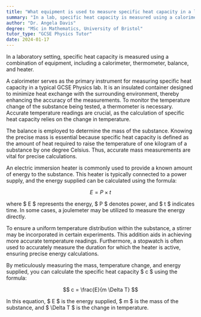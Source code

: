 ```yaml
---
title: "What equipment is used to measure specific heat capacity in a lab?"
summary: "In a lab, specific heat capacity is measured using a calorimeter, thermometer, balance, and heater to accurately assess thermal properties of materials."
author: "Dr. Angela Davis"
degree: "MSc in Mathematics, University of Bristol"
tutor_type: "GCSE Physics Tutor"
date: 2024-01-17
---
```


In a laboratory setting, specific heat capacity is measured using a combination of equipment, including a calorimeter, thermometer, balance, and heater.

A calorimeter serves as the primary instrument for measuring specific heat capacity in a typical GCSE Physics lab. It is an insulated container designed to minimize heat exchange with the surrounding environment, thereby enhancing the accuracy of the measurements. To monitor the temperature change of the substance being tested, a thermometer is necessary. Accurate temperature readings are crucial, as the calculation of specific heat capacity relies on the change in temperature.

The balance is employed to determine the mass of the substance. Knowing the precise mass is essential because specific heat capacity is defined as the amount of heat required to raise the temperature of one kilogram of a substance by one degree Celsius. Thus, accurate mass measurements are vital for precise calculations.

An electric immersion heater is commonly used to provide a known amount of energy to the substance. This heater is typically connected to a power supply, and the energy supplied can be calculated using the formula:

$$ E = P \times t $$

where $ E $ represents the energy, $ P $ denotes power, and $ t $ indicates time. In some cases, a joulemeter may be utilized to measure the energy directly.

To ensure a uniform temperature distribution within the substance, a stirrer may be incorporated in certain experiments. This addition aids in achieving more accurate temperature readings. Furthermore, a stopwatch is often used to accurately measure the duration for which the heater is active, ensuring precise energy calculations.

By meticulously measuring the mass, temperature change, and energy supplied, you can calculate the specific heat capacity $ c $ using the formula:

$$ c = \frac{E}{m \Delta T} $$

In this equation, $ E $ is the energy supplied, $ m $ is the mass of the substance, and $ \Delta T $ is the change in temperature.
    